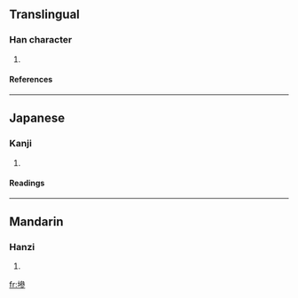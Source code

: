 ==Translingual==
===Han character===
{{Han char|rn=32|rad=土|as=11|sn=14|four=4312<sub>2</sub>|canj=土戈戈竹 (GIIH)}}
# {{defn|Han|sort=土11}}
====References====
{{Han ref|kx=0237.310|dkj=05421|dj=0476.090|hdz=10485.010|uh=588B|ud=22667|bh=E15E|bd=57694}}
----
==Japanese==
===Kanji===
{{ja-kanji|grade=|rs=土11}}
# {{defn|Japanese}} 
====Readings====
{{ja-readings|on=[[しん]] (shin)|kun=[[つち]] (tsuchi), [[すなじ]] (sunaji), [[にごる]] (nigoru)}}
----
==Mandarin==
===Hanzi===
{{cmn-hanzi|pin=[[chěn]] ([[chen3]]), [[jì]] ([[ji4]])|wg=ch'en<sup>3</sup>, chi<sup>4</sup>}}
# {{defn|Mandarin}}

[[fr:墋]]